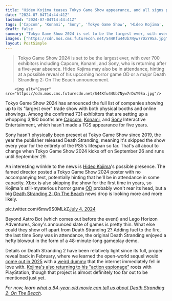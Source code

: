 ```yaml
---
title: "Hideo Kojima teases Tokyo Game Show appearance, and all signs point to Death Stranding 2 as Xbox skips the event and PlayStation returns for the first time since the PS5 reveal 5 years ago"
date: "2024-07-04T14:44:41Z"
lastmod: "2024-07-04T14:44:41Z"
tags: ['Capcom', 'Konami', 'Sony', 'Tokyo Game Show', 'Hideo Kojima', 'Death Stranding 2: On The Beach', 'OD']
draft: false
summary: "Tokyo Game Show 2024 is set to be the largest ever, with over 700 exhibitors including Capcom, Konami, and Sony, who is returning after a five-year absence. Hideo Kojima may also be in attendance, hinting at a possible reveal of his upcoming horror game OD or a major Death Stranding 2: On The Beach announcement."
images: ["https://cdn.mos.cms.futurecdn.net/S44Kfu44Ub7Nyw7rDxY9Sa.jpg"]
layout: PostSimple
---
```

> Tokyo Game Show 2024 is set to be the largest ever, with over 700 exhibitors including Capcom, Konami, and Sony, who is returning after a five-year absence. Hideo Kojima may also be in attendance, hinting at a possible reveal of his upcoming horror game OD or a major Death Stranding 2: On The Beach announcement.


        <img alt="Cover" src="https://cdn.mos.cms.futurecdn.net/S44Kfu44Ub7Nyw7rDxY9Sa.jpg"/>
        
Tokyo Game Show 2024 has announced the full list of companies showing up to its "largest ever" trade show with both physical booths and online showings. Among the confirmed 731 exhibitors that are setting up a whopping 3,190 booths are [Capcom](https://www.gamesradar.com/tag/capcom/), [Konami](https://www.gamesradar.com/tag/konami/), and [Sony](https://www.gamesradar.com/tag/sony/) Interactive Entertainment, which hasn't made a TGS appearance for five years.

Sony hasn't physically been present at Tokyo Game Show since 2019, the year the publisher released Death Stranding, meaning it's skipped the show every year for the entirety of the PS5's lifespan so far. That's all about to change when Tokyo Game Show 2024 kicks off on September 26 and runs until September 29. 

An interesting wrinkle to the news is [Hideo Kojima](https://www.gamesradar.com/tag/hideo-kojima/)'s possible presence. The famed director posted a Tokyo Game Show 2024 poster with no accompanying text, potentially hinting that he'll be in attendance in some capacity. Xbox is also skipping the show for the first time in years, so Kojima's still-mysterious horror game [OD](https://www.gamesradar.com/od-overdose-hideo-kojima-xbox-guide/) probably won't rear its head, but a big [Death Stranding 2: On The Beach](https://www.gamesradar.com/death-stranding-2-guide/) news drop is looking more and more likely. 

pic.twitter.com/6mw9S0MLkZ[July 4, 2024](https://twitter.com/HIDEO_KOJIMA_EN/status/1808825333149544566)

Beyond Astro Bot (which comes out before the event) and Lego Horizon Adventures, Sony's announced slate of games is pretty thin. What else could they show off apart from Death Stranding 2? Adding fuel to the fire, the last time Sony was in attendance, the original Death Stranding enjoyed a hefty blowout in the form of a 48-minute-long gameplay demo. 

Details on Death Stranding 2 have been relatively light since its full, proper reveal back in February, where we learned the open-world sequel would [come out in 2025](https://www.gamesradar.com/its-really-called-death-stranding-2-on-the-beach-and-its-coming-in-2025-complete-with-a-sentient-ventriloquists-dummy-and-a-guitar-gun/) with a [weird dummy](https://www.gamesradar.com/death-stranding-2s-weird-dummy-is-making-alan-wake-2-fans-do-a-double-take/) that the internet immediately fell in love with. [Kojima's also returning to his "action espionage"](https://www.gamesradar.com/hideo-kojima-seems-to-be-working-on-3-games-right-now-death-stranding-2-od-and-the-action-espionage-game-with-playstation/) roots with PlayStation, though that project is almost definitely too far out to be mentioned just yet. 

*For now, learn *[<em>what a 64-year-old movie can tell us about Death Stranding 2: On The Beach</em>](https://www.gamesradar.com/what-a-64-year-old-movie-can-tell-us-about-death-stranding-2-on-the-beach/)*.*
        